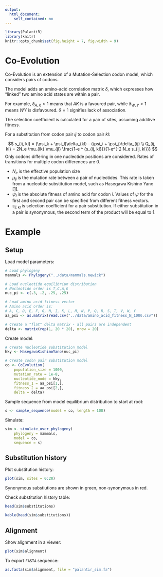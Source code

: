 ```yaml
---
output:
  html_document:
    self_contained: no
---
```


```r
library(PalantiR)
library(knitr)
knitr::opts_chunk$set(fig.height = 7, fig.width = 9)
```

# Co-Evolution

Co-Evolution is an extension of a Mutation-Selection codon model, which considers pairs of codons.

The model adds an amino-acid correlation matrix $\delta$, which expresses how "linked" two amino acid states are within a pair. 

For example, $\delta_{A, K} > 1$ means that $AK$ is a favoured pair, while $\delta_{W, Y} < 1$ means $WY$ is disfavoured. $\delta = 1$ signifies lack of association.

The selection coefficient is calculated for a pair of sites, assuming additive fitness.

For a substitution from codon pair $ij$ to codon pair $kl$:

$$
s_{ij, kl} = (\psi_k + \psi_l)\delta_{kl} - (\psi_i + \psi_j)\delta_{ij} \\
Q_{ij, kl} = 2N_e \mu_{ik} \mu_{jl} \frac{1-e ^ {s_{ij, kl}}}{1-e^{-2 N_e s_{ij, kl}}}
$$
Only codons differing in one nucleotide positions are considered. Rates of transitions for multiple codon differences are $0$.

* $N_e$ is the effective population size
* $\mu_{ij}$ is the mutation rate between a pair of nucleotides. This rate is taken from a nucleotide substitution model, such as Hasegawa Kishino Yano [[1](https://www.ncbi.nlm.nih.gov/pubmed/3934395)].
* $\psi_i$ is the absolute fitness of amino acid for codon $i$. Values of $\psi$ for the first and second pair can be specified from different fitness vectors.
* $s_{ij, kl}$ is selection coefficient for a pair substitution. If either substitution in a pair is synonymous, the second term of the product will be equal to $1$.

# Example

## Setup

Load model parameters:

```r
# Load phylogeny
mammals <- Phylogeny("../data/mammals.newick")

# Load nucleotide equilibrium distribution
# Nucleotide order is T,C,A,G
nuc_pi <- c(.3, .2, .25, .25)

# Load amino acid fitness vector
# Amino acid order is:
# A, C, D, E, F, G, H, I, K, L, M, N, P, Q, R, S, T, V, W, Y
aa_psi <- as.matrix(read.csv("../data/amino_acid_fitness_N_1000.csv"))

# Create a "flat" delta matrix - all pairs are independent
delta <- matrix(rep(1, 20 * 20), nrow = 20)
```

Create model:

```r
# Create nucleotide substitution model
hky <- HasegawaKishinoYano(nuc_pi)

# Create codon pair substitution model
co <- CoEvolution(
    population_size = 1000,
    mutation_rate = 1e-8,
    nucleotide_mode = hky,
    fitness_1 = aa_psi[1,],
    fitness_2 = aa_psi[2,],
    delta = delta)
```

Sample sequence from model equilibrium distribution to start at root:

```r
s <- sample_sequence(model = co, length = 100)
```

Simulate:

```r
sim <- simulate_over_phylogeny(
    phylogeny = mammals,
    model = co,
    sequence = s)
```

## Substitution history

Plot substitution history:

```r
plot(sim, sites = 0:20)
```

Synonymous substiutions are shown in green, non-synonymous in red.

Check substitution history table:

```r
head(sim$substitutions)
```
```r
kable(head(sim$substitutions))
```

## Alignment

Show alignment in a viewer:

```r
plot(sim$alignment)
```

To export `FASTA` sequence:

```r
as.fasta(sim$alignment, file = "palantir_sim.fa")
```
